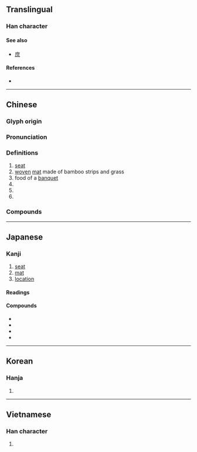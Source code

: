{{also|蓆|度}}
{{character info}}
==Translingual==

===Han character===
{{Han char|rn=50|rad=巾|as=07|sn=10|four=00227|canj=ITLB|ids=⿸广⿱廿巾}}

====See also====
* {{l|mul|度}} [[庶]] {{qualifier|unrelated, graphically similar}}

====References====
* {{Han ref|kx=0332.080|dkj=08926|dj=0638.070|hdz=10741.040|uh=5E2D|ud=24109|bh=AE75|bd=44661}}

----

==Chinese==
{{zh-forms|t2=蓆|note={{lang|zh|蓆}} - "mat"}}

===Glyph origin===
{{Han etym}}
{{Han compound|巾|庶|c1=s|c2=p|ls=psc|t1=cloth}}

===Pronunciation===
{{zh-pron
|m=xí
|c=zik6
|g=qiah7
|j=xieh5
|md=sĭk
|mn=qz,zz:si̍t/tw,xm,zz:se̍k/chhio̍h/qz,xm:sia̍h
|mn_note=si̍t/se̍k - literary; chhio̍h/sia̍h - vernacular
|mn-t=cioh8/siah8
|mn-t_note=siah8 - “food of a banquet”
|mc=y
|oc=y
|ma=Zh-xí.ogg
|cat=n,v
}}

===Definitions===
{{zh-hanzi}}

# [[seat]]
# [[woven]] [[mat]] made of bamboo strips and grass
# food of a [[banquet]]
# {{zh-classifier|[[conversation]]s}}
# {{zh-classifier|[[member]]s of [[parliament]]}}
# {{surname|zh}}

===Compounds===
{{zh-der|不安席|席地幕天|列席|席珍待聘|席篾|下席|同席|不暖席|免席|前席|上席|坐席|刑席|入席|席次|主席團|席不暇暖|割席分坐|席間函丈|在席|平頭桌席|全席|席地而坐|席地|席位|回席|几席|一席地|奪席談經|寢不安席|席捲|居不重席|宴席|巹席|座無虛席|側席|幕天席地|席珍|席面|席豐履厚|席特拉灣|席帽|席屋|席寵|席夢思|席坐|席卷|席勝|席上|席卷天下|座無空席|對席|即席演奏|寒氈一席|一席之地|孫晨稿席|孔席不暖|促席|席上之珍|奉枕席|坐不安席|安席|塞席爾|主席|席子|吉席|一席話|即席|出席|便席|伏席|白席人|枕席|枕席之歡|梅花席|教席|瞞天席地|殘席|看席|扇枕溫席|搖席破坐|桌席|撤席|旁聽席|溫席扇枕|滿漢全席|撞席|盡席|戴憑重席|硯席|末席|硬席|次席|省主席|揭席|禮席|戴憑奪席|治席|爭席|揆席|擇席|斷席|拂枕席|流水席|擺席|拔刀斷席|拂席|素席|筵席稅|襒席|絕席|答席|薦枕席|蒙席|筍席|聯席會議|越席|逃席|麻雀席|鼎席|議席|裀席|薦席|輦席|講席|織席編屨|管寧割席|篾席|貼席|起席|赴席|軟席|離席|筵席|首席|臥不安席|聯席|設席|黔突暖席|躐席|陪席推事|降席|辦酒席|關席|衽席|開席|鋪席|終席|聯席審查|酒席|還席|退席|薦寢席|興席|避席|蒻席|臺席|茵席之臣|腳席|西席|膝席|蔽席|設席張筵|缺席|席家埡}}

----

==Japanese==

===Kanji===
{{ja-kanji|grade=4|rs=巾07}}

# [[seat]]
# [[mat]]
# [[location]]

====Readings====
{{ja-readings
|goon=じゃく
|kanon=せき
|kun=むしろ
}}

====Compounds====
{{top3}}
* {{ja-r|議%席|ぎ%せき}}
* {{ja-r|座%席|ざ%せき}}
* {{ja-r|欠%席|けっ%せき}}
* {{ja-r|即%席|そく%せき}}
{{bottom}}

----

==Korean==

===Hanja===
{{ko-hanja|자리|석}}

# {{hanja form of|석|[[seat]]}}

----

==Vietnamese==

===Han character===
{{vi-readings|reading=tiệc, tịch|rs=巾07}}

# {{rfdef|vi|sort=巾07}}